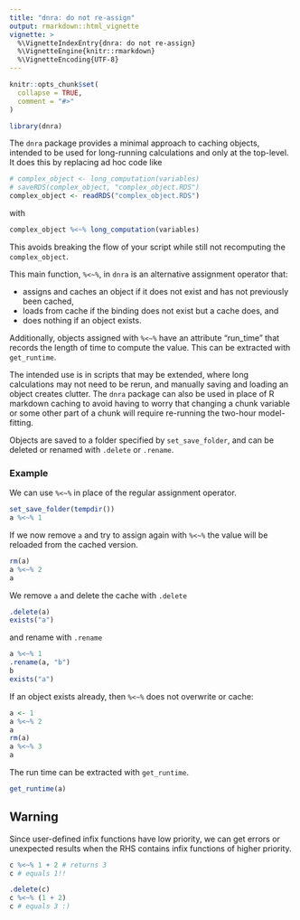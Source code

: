 ```yaml
---
title: "dnra: do not re-assign"
output: rmarkdown::html_vignette
vignette: >
  %\VignetteIndexEntry{dnra: do not re-assign}
  %\VignetteEngine{knitr::rmarkdown}
  %\VignetteEncoding{UTF-8}
---
```


```r
knitr::opts_chunk$set(
  collapse = TRUE,
  comment = "#>"
)
```

```r
library(dnra)
```

The `dnra` package provides a minimal approach to caching objects, intended to 
be used for long-running calculations and only at the top-level. It does this by
replacing ad hoc code like

```r
# complex_object <- long_computation(variables)
# saveRDS(complex_object, "complex_object.RDS")
complex_object <- readRDS("complex_object.RDS")
```

with

```r
complex_object %<~% long_computation(variables)
```

This avoids breaking the flow of your script while still not recomputing the
`complex_object`.

This main function, `%<~%`, in `dnra` is an alternative assignment operator 
that:

- assigns and caches an object if it does not exist and has not previously been 
cached,
- loads from cache if the binding does not exist but a cache does, and
- does nothing if an object exists.

Additionally, objects assigned with `%<~%` have an attribute "run_time" that
records the length of time to compute the value. This can be extracted with
`get_runtime`.

The intended use is in scripts that may be extended, where long calculations may
not need to be rerun, and manually saving and loading an object creates clutter.
The `dnra` package can also be used in place of R markdown caching to avoid
having to worry that changing a chunk variable or some other part of a chunk
will require re-running the two-hour model-fitting.

Objects are saved to a folder specified by `set_save_folder`, and can be deleted
or renamed with `.delete` or `.rename`.


### Example

We can use `%<~%` in place of the regular assignment operator.

```r
set_save_folder(tempdir())
a %<~% 1 
```

If we now remove `a` and try to assign again with `%<~%` the value will be 
reloaded from the cached version.

```r
rm(a)
a %<~% 2
a
```

We remove `a` and delete the cache with `.delete`

```r
.delete(a)
exists("a")
```

and rename with `.rename`

```r
a %<~% 1
.rename(a, "b")
b
exists("a")
```

If an object exists already, then `%<~%` does not overwrite or cache:

```r
a <- 1
a %<~% 2
a
rm(a)
a %<~% 3
a
```

The run time can be extracted with `get_runtime`.

```r
get_runtime(a)
```


## Warning

Since user-defined infix functions have low priority, we can get errors or
unexpected results when the RHS contains infix functions of higher priority.

```r
c %<~% 1 + 2 # returns 3
c # equals 1!!

.delete(c)
c %<~% (1 + 2)
c # equals 3 :)
```

